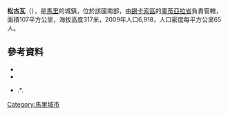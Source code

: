 '''松古瓦'''（{{lang-fr|Songoua}}），是[[馬里|馬里]]的城鎮，位於該國南部，由[[錫卡索區|錫卡索區]]的[[庫蒂亞拉省|庫蒂亞拉省]]負責管轄，面積107平方公里，海拔高度317米，2009年人口6,918，人口密度每平方公里65人。

==參考資料==
*{{citation | contribution= Common and Fundamental Operational Datasets Registry: Mali | publisher= United Nations Office for the Coordination of Humanitarian Affairs | url= http://cod.humanitarianresponse.info/country-region/mali | access-date= 2015-07-26 | title= 存档副本 | archive-url= https://web.archive.org/web/20121214211137/http://cod.humanitarianresponse.info/country-region/Mali | archive-date= 2012-12-14 | dead-url= yes }}
*{{citation | url=http://instat.gov.ml/documentation/sikasso.pdf | publisher=République de Mali: Institut National de la Statistique | title=Resultats RGPH 2009 (Région de Sikasso) | language=fr | archiveurl=https://www.webcitation.org/6AnYveESp?url=http://instat.gov.ml/documentation/sikasso.pdf | archivedate=2012年9月19日 | deadurl=no }}
*{{citation | title=Communes de la Région de Sikasso | publisher=Ministère de l’administration territoriale et des collectivités locales, République du Mali | url=http://www.matcl.gov.ml/pdf/ComRegSikasso.pdf | language=fr | archiveurl=https://www.webcitation.org/6AnZ7FgpR?url=http://www.matcl.gov.ml/pdf/ComRegSikasso.pdf | archivedate=2012年9月19日 | deadurl=yes }}.*{{citation | title=Plan de Sécurité Alimentaire Commune Rurale de Songoua 2006-2008 | publisher=Commissariat à la Sécurité Alimentaire, République du Mali, USAID-Mali | year=2006 | url=http://fsg.afre.msu.edu/mali_fd_strtgy/plans/sikasso/koutiala/psa_songoua.pdf | language=fr | ref=none | access-date=2015-07-26 | archive-url=https://web.archive.org/web/20131202224418/http://fsg.afre.msu.edu/mali_fd_strtgy/plans/sikasso/koutiala/psa_songoua.pdf | archive-date=2013-12-02 | dead-url=yes }}.

{{Coord|12|30|50|N|5|28|40|W|display=title}}

{{錫卡索區}}

[[Category:馬里城市|Category:馬里城市]]


{{Mali-geo-stub}}